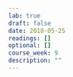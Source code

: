 ```yaml
---
lab: true
draft: false
date: 2018-05-25
readings: []
optional: []
course_week: 9
description: ""
---
```


